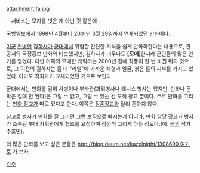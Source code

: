 attachment:fa.jpg

--서비스는 모자를 벗은 게 아닌 것 같은데--

[[국방일보]]에서 1998년 4월부터 2001년 3월 29일까지 연재되었던 [[만화]]이다. 

[[여군]] [[헌병]]인 김[[하사]]가 [[군대]]에서 위험한 간단한 지식을 쉽게 만화화한다는 내용으로, 관공서의 국정홍보 만화와 비슷했지만, 김하사가 너무나도 '''[모에]'''한지라 군인들의 많은 인기를 얻었다. 다만 이쪽의 모에한 캐릭터는 2000년 경에 작풍이 한 번 바뀐 뒤의 것으로, 그 이전의 김하사는 좀 더 "리얼"에 가까운 체형과 얼굴, 붉은 톤의 피부를 가지고 있었다. 아마도 작화가가 교체되었던 거으로 보인다.

군대에서는 만화를 감히 사병이나 부사관(과외병사나 테니스 병사는 있지만, 만화나 문학은 절대 안 된다)은 그릴 수 없고, 그릴 수 있는 건 오직 장교 뿐이다. 주로 만화를 그리는 [[만화 장교]]가 따로 있다고 한다. 이쪽은 [[정훈장교]]와 달리 흔하지 않다.

참고로 병사가 만화를 잘 그리면 그런 보직으로 빠지는게 아니라, 만화 담당 장교가 병사가 소속된 부대 지휘관에게 협조를 요청하여 잠깐씩 그리게 하는 정도다.(예: [[짬]]의 작가 주호민).

더 많은 만화를 보고 싶은 분들은 [[http://blog.daum.net/kazelnight/1308690 여기]]로 가 보자.



[[각주]]
